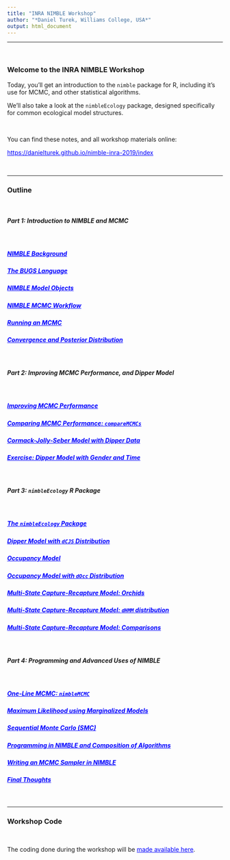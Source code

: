 ```yaml
---
title: "INRA NIMBLE Workshop"
author: "*Daniel Turek, Williams College, USA*"
output: html_document
---
```



---


\   

### Welcome to the INRA NIMBLE Workshop

Today, you'll get an introduction to the `nimble` package for R, including it's use for MCMC, and other statistical algorithms.

We'll also take a look at the `nimbleEcology` package, designed specifically for common ecological model structures.


\  

You can find these notes, and all workshop materials online:

<a href="https://danielturek.github.io/nimble-inra-2019/index" style="color: blue">https://danielturek.github.io/nimble-inra-2019/index</a>

\   


---

### Outline

\   

##### Part 1: Introduction to NIMBLE and MCMC

\   

##### <a href="https://danielturek.github.io/nimble-inra-2019/nimble_background" target="_blank" style="color: blue">NIMBLE Background</a>

##### <a href="https://danielturek.github.io/nimble-inra-2019/bugs_language" target="_blank" style="color: blue">The BUGS Language</a>

##### <a href="https://danielturek.github.io/nimble-inra-2019/nimble_models" target="_blank" style="color: blue">NIMBLE Model Objects</a>

##### <a href="https://danielturek.github.io/nimble-inra-2019/mcmc_workflow" target="_blank" style="color: blue">NIMBLE MCMC Workflow</a>

##### <a href="https://danielturek.github.io/nimble-inra-2019/running_mcmc" target="_blank" style="color: blue">Running an MCMC</a>

##### <a href="https://danielturek.github.io/nimble-inra-2019/convergence_posterior" target="_blank" style="color: blue">Convergence and Posterior Distribution</a>

\   

##### Part 2: Improving MCMC Performance, and Dipper Model

\   

##### <a href="https://danielturek.github.io/nimble-inra-2019/improving_performance" target="_blank" style="color: blue">Improving MCMC Performance</a>

##### <a href="https://danielturek.github.io/nimble-inra-2019/compare_mcmcs" target="_blank" style="color: blue">Comparing MCMC Performance: `compareMCMCs`</a>

##### <a href="https://danielturek.github.io/nimble-inra-2019/cjs_dipper" target="_blank" style="color: blue">Cormack-Jolly-Seber Model with Dipper Data</a>

##### <a href="https://danielturek.github.io/nimble-inra-2019/cjs_dipper2" target="_blank" style="color: blue">Exercise: Dipper Model with Gender and Time</a>

\   

##### Part 3: `nimbleEcology` R Package

\   

##### <a href="https://danielturek.github.io/nimble-inra-2019/nimble_ecology" target="_blank" style="color: blue">The `nimbleEcology` Package</a>

##### <a href="https://danielturek.github.io/nimble-inra-2019/dcjs_dipper" target="_blank" style="color: blue">Dipper Model with `dCJS` Distribution</a>

##### <a href="https://danielturek.github.io/nimble-inra-2019/occupancy_model" target="_blank" style="color: blue">Occupancy Model</a>

##### <a href="https://danielturek.github.io/nimble-inra-2019/occupancy_model_docc" target="_blank" style="color: blue">Occupancy Model with `dOcc` Distribution</a>

##### <a href="https://danielturek.github.io/nimble-inra-2019/orchid_model" target="_blank" style="color: blue">Multi-State Capture-Recapture Model: Orchids</a>

##### <a href="https://danielturek.github.io/nimble-inra-2019/orchid_model_dhmm" target="_blank" style="color: blue">Multi-State Capture-Recapture Model: `dHMM` distribution</a>

##### <a href="https://danielturek.github.io/nimble-inra-2019/orchid_comparison" target="_blank" style="color: blue">Multi-State Capture-Recapture Model: Comparisons</a>

\   

##### Part 4: Programming and Advanced Uses of NIMBLE

\   

##### <a href="https://danielturek.github.io/nimble-inra-2019/nimble_mcmc" target="_blank" style="color: blue">One-Line MCMC: `nimbleMCMC`</a>

##### <a href="https://danielturek.github.io/nimble-inra-2019/marginalized_models" target="_blank" style="color: blue">Maximum Likelihood using Marginalized Models</a>

##### <a href="https://danielturek.github.io/nimble-inra-2019/smc" target="_blank" style="color: blue">Sequential Monte Carlo (SMC)</a>

##### <a href="https://danielturek.github.io/nimble-inra-2019/composition_algorithms" target="_blank" style="color: blue">Programming in NIMBLE and Composition of Algorithms</a>

##### <a href="https://danielturek.github.io/nimble-inra-2019/writing_sampler" target="_blank" style="color: blue">Writing an MCMC Sampler in NIMBLE</a>

##### <a href="https://danielturek.github.io/nimble-inra-2019/final_thoughts" target="_blank" style="color: blue">Final Thoughts</a>





\  

---

### Workshop Code

\  

The coding done during the workshop will be <a href="https://danielturek.github.io/nimble-inra-2019/workshop_code" target="_blank" style="color: blue">made available here</a>.




\  

\  

\  

\  

\  

\  

\  

\  

\  

\  

\  

\  

\  

\  

\  

\  
